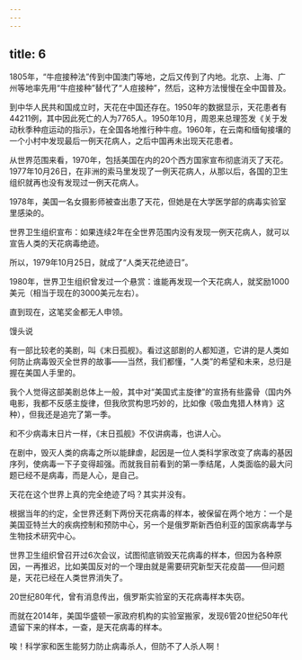 ```yaml
---
---
---
```

title: 6
---



1805年，“牛痘接种法”传到中国澳门等地，之后又传到了内地。北京、上海、广州等地率先用“牛痘接种”替代了“人痘接种”，然后，这种方法慢慢在全中国普及。

到中华人民共和国成立时，天花在中国还存在。1950年的数据显示，天花患者有44211例，其中因此死亡的人为7765人。1950年10月，周恩来总理签发《关于发动秋季种痘运动的指示》，在全国各地推行种牛痘。1960年，在云南和缅甸接壤的一个小村中发现最后一例天花病人，之后中国再未出现天花患者。

从世界范围来看，1970年，包括美国在内的20个西方国家宣布彻底消灭了天花。1977年10月26日，在非洲的索马里发现了一例天花病人，从那以后，各国的卫生组织就再也没有发现过一例天花病人。

1978年，美国一名女摄影师被查出患了天花，但她是在大学医学部的病毒实验室里感染的。

世界卫生组织宣布：如果连续2年在全世界范围内没有发现一例天花病人，就可以宣告人类的天花病毒绝迹。

所以，1979年10月25日，就成了“人类天花绝迹日”。

1980年，世界卫生组织曾发过一个悬赏：谁能再发现一个天花病人，就奖励1000美元（相当于现在的3000美元左右）。

直到现在，这笔奖金都无人申领。

馒头说

有一部比较老的美剧，叫《末日孤舰》。看过这部剧的人都知道，它讲的是人类如何防止病毒毁灭全世界的故事——当然，我们都懂，“人类”的希望和未来，总归是握在美国人手里的。

我个人觉得这部美剧总体上一般，其中对“美国式主旋律”的宣扬有些露骨（国内外电影，我都不反感主旋律，但我欣赏构思巧妙的，比如像《吸血鬼猎人林肯》这种），但我还是追完了第一季。

和不少病毒末日片一样，《末日孤舰》不仅讲病毒，也讲人心。

在剧中，毁灭人类的病毒之所以能肆虐，起因是一位人类科学家改变了病毒的基因序列，使病毒一下子变得超强。而就我目前看到的第一季结尾，人类面临的最大问题已经不是病毒，而是人心，是自己。

天花在这个世界上真的完全绝迹了吗？其实并没有。

根据当年的约定，全世界还剩下两份天花病毒的样本，被保留在两个地方：一个是美国亚特兰大的疾病控制和预防中心，另一个是俄罗斯新西伯利亚的国家病毒学与生物技术研究中心。

世界卫生组织曾召开过6次会议，试图彻底销毁天花病毒的样本，但因为各种原因，一再推迟，比如美国反对的一个理由就是需要研究新型天花疫苗——但问题是，天花已经在人类世界消失了。

20世纪80年代，曾有消息传出，俄罗斯实验室的天花病毒样本失窃。

而就在2014年，美国华盛顿一家政府机构的实验室搬家，发现6管20世纪50年代遗留下来的样本，一查，是天花病毒的样本。

唉！科学家和医生能努力防止病毒杀人，但防不了人杀人啊！